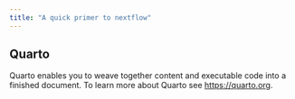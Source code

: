 ```yaml
---
title: "A quick primer to nextflow"
---
```


## Quarto

Quarto enables you to weave together content and executable code into a finished document. To learn more about Quarto see <https://quarto.org>.
